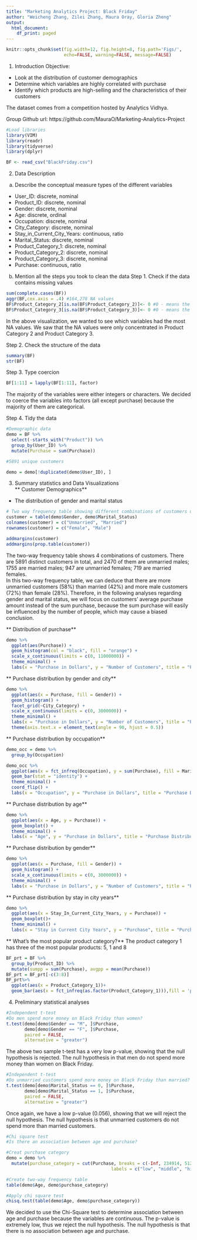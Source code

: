 ```yaml
---
title: "Marketing Analytics Project: Black Friday"
author: "Weicheng Zhang, Zilei Zhang, Maura Oray, Gloria Zheng"
output:
  html_document:
    df_print: paged
---
```


```r
knitr::opts_chunk$set(fig.width=12, fig.height=8, fig.path='Figs/',
                      echo=FALSE, warning=FALSE, message=FALSE)
```
1. Introduction 
Objective:
* Look at the distribution of customer demographics
* Determine which variables are highly correlated with purchase
* Identify which products are high-selling and the characteristics of their customers

The dataset comes from a competition hosted by Analytics Vidhya.

Group Github url: https://github.com/MauraO/Marketing-Analytics-Project
```r
#Load libraries
library(VIM)
library(readr)
library(tidyverse)
library(dplyr)

BF <- read_csv("BlackFriday.csv")
```
2. Data Description
a. Describe the conceptual measure types of the different variables

* User_ID: discrete, nominal
* Product_ID: discrete, nominal
* Gender: discrete, nominal
* Age: discrete, ordinal
* Occupation: discrete, nominal
* City_Category: discrete, nominal
* Stay_in_Current_City_Years: continuous, ratio
* Marital_Status: discrete, nominal
* Product_Category_1: discrete, nominal
* Product_Category_2: discrete, nominal
* Product_Category_3: discrete, nominal
* Purchase: continuous, ratio

b. Mention all the steps you took to clean the data
Step 1. Check if the data contains missing values
```r
sum(complete.cases(BF))
aggr(BF,cex.axis = .4) #164,278 NA values
BF$Product_Category_2[is.na(BF$Product_Category_2)]<- 0 #0 - means the category_2 is missing
BF$Product_Category_3[is.na(BF$Product_Category_3)]<- 0 #0 - means the category_3 is missing

```
In the above visualization, we wanted to see which variables had the most NA values. We saw that the NA values were only concentrated in Product Category 2 and Product Category 3.

Step 2. Check the structure of the data
```r
summary(BF)
str(BF)
```
Step 3. Type coercion
```r
BF[1:11] = lapply(BF[1:11], factor)
```
The majority of the variables were either integers or characters. We decided to coerce the variables into factors (all except purchase) because the majority of them are categorical. 

Step 4. Tidy the data
```r
#Demographic data
demo = BF %>% 
  select(-starts_with("Product")) %>%
  group_by(User_ID) %>%
  mutate(Purchase = sum(Purchase))

#5891 unique customers

demo = demo[!duplicated(demo$User_ID), ]
```
3. Summary statistics and Data Visualizations  
** Customer Demographics**  
* The distribution of gender and marital status  
```r
# Two way frequency table showing different combinations of customers using gender and marital status  
customer = table(demo$Gender, demo$Marital_Status)
colnames(customer) = c("Unmarried", "Married")
rownames(customer) = c("Female", "Male")

addmargins(customer)
addmargins(prop.table(customer))
```
The two-way frequency table shows 4 combinations of customers. There are 5891 distinct customers in total, and 2470 of them are unmarried males; 1755 are married males; 947 are unmarried females; 719 are married females.  
In this two-way frequency table, we can deduce that there are more unmarried customers (58%) than married (42%) and more male customers (72%) than female (28%). Therefore, in the following analyses regarding gender and marital status, we will focus on customers' average purchase amount instead of the sum purchase, because the sum purchase will easily be influenced by the number of people, which may cause a biased conclusion. 

** Distribution of purchase**
```r
demo %>%
  ggplot(aes(Purchase)) +
  geom_histogram(col = "black", fill = "orange") +
  scale_x_continuous(limits = c(0, 11000000)) +
  theme_minimal() +
  labs(x = "Purchase in Dollars", y = "Number of Customers", title = "Purchase Distribution")
```

** Purchase distribution by gender and city**
```r
demo %>%
  ggplot(aes(x = Purchase, fill = Gender)) +
  geom_histogram() +
  facet_grid(~City_Category) +
  scale_x_continuous(limits = c(0, 3000000)) +
  theme_minimal() +
  labs(x = "Purchase in Dollars", y = "Number of Customers", title = "Purchase Distribution by Gender and City")+
  theme(axis.text.x = element_text(angle = 90, hjust = 0.5))
```

** Purchase distribution by occupation**
```r
demo_occ = demo %>%
  group_by(Occupation)

demo_occ %>%
  ggplot(aes(x = fct_infreq(Occupation), y = sum(Purchase), fill = Marital_Status)) +
  geom_bar(stat = "identity") +
  theme_minimal() +
  coord_flip() +
  labs(x = "Occupation", y = "Purchase in Dollars", title = "Purchase Distribution by Occupation")
```

** Purchase distribution by age**
```r
demo %>%
  ggplot(aes(x = Age, y = Purchase)) +
  geom_boxplot() +
  theme_minimal() +
  labs(x = "Age", y = "Purchase in Dollars", title = "Purchase Distribution by Age")
```

** Purchase distribution by gender**
```r
demo %>%
  ggplot(aes(x = Purchase, fill = Gender)) +
  geom_histogram() +
  scale_x_continuous(limits = c(0, 3000000)) +
  theme_minimal() +
  labs(x = "Purchase in Dollars", y = "Number of Customers", title = "Purchase Distribution by Gender")
```

** Purchase distribution by stay in city years**
```r
demo %>%
  ggplot(aes(x = Stay_In_Current_City_Years, y = Purchase)) +
  geom_boxplot()+
  theme_minimal() +
  labs(x = "Stay in Current City Years", y = "Purchase", title = "Purchase Distribution by Current City Years")
```

** What’s the most popular product category?**
The product category 1 has three of the most popular products: 5, 1 and 8 
```r
BF_prt = BF %>%
  group_by(Product_ID) %>%
  mutate(sumpp = sum(Purchase), avgpp = mean(Purchase))
BF_prt = BF_prt[-c(3:8)]
BF_prt%>%
  ggplot(aes(x = Product_Category_1))+
  geom_bar(aes(x = fct_infreq(as.factor(Product_Category_1))),fill = 'paleturquoise1')
```

4. Preliminary statistical analyses
```r
#Independent t-test
#Do men spend more money on Black Friday than women?
t.test(demo[demo$Gender == "M", ]$Purchase,
       demo[demo$Gender == "F", ]$Purchase,
       paired = FALSE,
       alternative = "greater")
```
The above two sample t-test has a very low p-value, showing that the null hypothesis is rejected. The null hypothesis in that men do not spend more money than women on Black Friday. 

```r
#Independent t-test
#Do unmarried customers spend more money on Black Friday than married?
t.test(demo[demo$Marital_Status == 0, ]$Purchase,
       demo[demo$Marital_Status == 1, ]$Purchase,
       paired = FALSE,
       alternative = "greater")
```
Once again, we have a low p-value (0.056), showing that we will reject the null hypothesis. The null hypothesis is that unmarried customers do not spend more than married customers.

```r
#Chi square test
#Is there an association between age and purchase?

#Creat purchase category
demo = demo %>% 
  mutate(purchase_category = cut(Purchase, breaks = c(-Inf, 234914, 512612, 1099005, Inf),
                                        labels = c("low", "middle", "high", "very high")))

#Create two-way frequency table
table(demo$Age, demo$purchase_category)

#Apply chi square test
chisq.test(table(demo$Age, demo$purchase_category))
```

We decided to use the Chi-Square test to determine association between age and purchase because the variables are continuous. The p-value is extremely low, thus we reject the null hypothesis. The null hypothesis is that there is no association between age and purchase.
